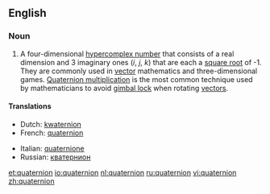 ==English==

===Noun===
{{en-noun}}{{wikipedia}}

# {{context|mathematics}} A four-dimensional [[hypercomplex number]] that consists of a real dimension and 3 imaginary ones (''i'', ''j'', ''k'') that are each a [[square root]] of -1.  They are commonly used in [[vector]] mathematics and three-dimensional games.  [[Quaternion multiplication]] is the most common technique used by mathematicians to avoid [[gimbal lock]] when rotating [[vector]]s.

====Translations====
{{top}}
*Dutch: [[kwaternion]] {{n}}
*French: [[quaternion]] {{m}}
{{mid}}
*Italian: [[quaternione]] {{m}}
*Russian: [[кватернион]] {{m}}
{{bottom}}

[[et:quaternion]]
[[io:quaternion]]
[[nl:quaternion]]
[[ru:quaternion]]
[[vi:quaternion]]
[[zh:quaternion]]